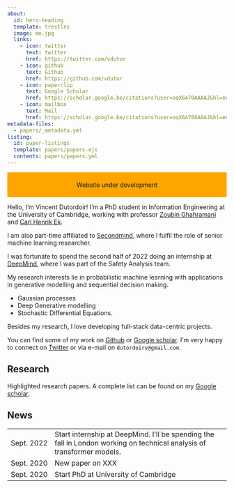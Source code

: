 ```yaml
---
about:
  id: hero-heading
  template: trestles
  image: me.jpg
  links:
    - icon: twitter
      text: twitter
      href: https://twitter.com/vdutor
    - icon: github
      text: Github
      href: https://github.com/vdutor
    - icon: paperclip
      text: Google Scholar
      href: https://scholar.google.be/citations?user=oqX6470AAAAJ&hl=en
    - icon: mailbox
      text: Mail
      href: https://scholar.google.be/citations?user=oqX6470AAAAJ&hl=en
metadata-files: 
  - papers/_metadata.yml
listing: 
  id: paper-listings
  template: papers/papers.ejs
  contents: papers/papers.yml
---
```


```{=html}
<div class="bg-warning" style="background-color: orange; padding: 20px 0px; text-align: center;">
    Website under development
</div>
```

:::{#hero-heading}

Hello, I'm Vincent Dutordoir! I'm a PhD student in Information Engineering at the University of Cambridge, working with professor [Zoubin Ghahramani](https://mlg.eng.cam.ac.uk/zoubin/) and [Carl Henrik Ek](http://carlhenrik.com/). 

I am also part-time affiliated to [Secondmind](https://www.secondmind.ai/), where I fulfil the role of senior machine learning researcher.

I was fortunate to spend the second half of 2022 doing an internship at [DeepMind](https://www.deepmind.com/), where I was part of the Safety Analysis team.

My research interests lie in probabilistic machine learning with applications in generative modelling and sequential decision making.

- Gaussian processes
- Deep Generative modelling
- Stochastic Differential Equations.

Besides my research, I love developing full-stack data-centric projects.


::: {#socials}
You can find some of my work on
[<i class="bi bi-github"></i> Github](www.github.com/vdutor) or
[<i class="bi bi-paperclip"></i> Google scholar](https://scholar.google.be/citations?user=oqX6470AAAAJ&hl=en).
I'm very happy to connect on [<i class="bi bi-twitter"></i> Twitter](https://twitter.com/vdutor) or via e-mail
on `dutordoirv@gmail.com`.
:::

:::

## Research

Highlighted research papers. A complete list can be found on my [Google scholar](https://scholar.google.be/citations?user=oqX6470AAAAJ&hl=en).

::: {#papers-listings}
:::



## News



|  |  |
|-|:-----|
| Sept. 2022      |  Start internship at DeepMind. I'll be spending the fall in London working on technical analysis of transformer models.  |
| Sept. 2020      |  New paper on XXX  |
| Sept. 2020      |  Start PhD at University of Cambridge  |




```{=html}
<style>
    @media (min-width: 992px){
      #socials {
        display: none;
      }

    }
    @media (max-width: 992px){
      img.about-image {
          display: none;
      }
      a.about-link {
          display: none;
      }
    } 

    img.about-image {
      width: 15em!important;
    }

    .paper-card {
        margin-top: 1.5rem;
    }

    .paper-card p{
        margin: 0;
    }

    .paper-title {
        font-size: 1.1rem;
        margin-bottom: .1rem;
        font-weight: bolder;
    }

    .paper-authors {
        margin-bottom: 1rem;
    }

    .paper-link {
        border-radius: 5px;
        margin-right: .8rem;
        font-size: 90%;
    }

    
</style>
```

